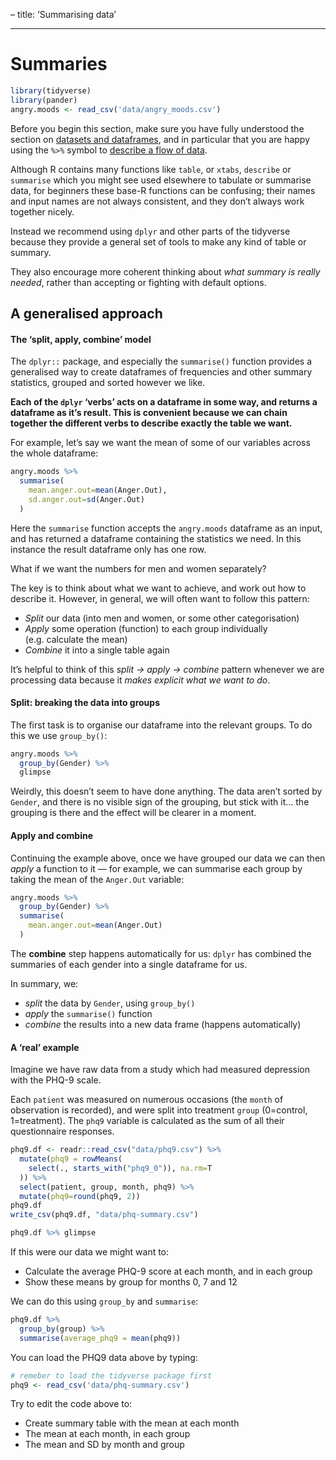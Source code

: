 -- title: 'Summarising data'

---

# Summaries {#summarising-data}

```r
library(tidyverse)
library(pander)
angry.moods <- read_csv('data/angry_moods.csv')
```

Before you begin this section, make sure you have fully understood the section
on [datasets and dataframes](datasets.html), and in particular that you are
happy using the `%>%` symbol to [describe a flow of data](#pipes).

Although R contains many functions like `table`, or `xtabs`, `describe` or
`summarise` which you might see used elsewhere to tabulate or summarise data,
for beginners these base-R functions can be confusing; their names and input
names are not always consistent, and they don't always work together nicely.

Instead we recommend using `dplyr` and other parts of the tidyverse because they
provide a general set of tools to make any kind of table or summary.

They also encourage more coherent thinking about _what summary is really
needed_, rather than accepting or fighting with default options.

## A generalised approach {- #dplyr-general}

#### The 'split, apply, combine' model {- #split-apply-combine}

The `dplyr::` package, and especially the `summarise()` function provides a
generalised way to create dataframes of frequencies and other summary
statistics, grouped and sorted however we like.

**Each of the `dplyr` 'verbs' acts on a dataframe in some way, and returns a
dataframe as it's result. This is convenient because we can chain together the
different verbs to describe exactly the table we want.**

For example, let's say we want the mean of some of our variables across the
whole dataframe:

```r
angry.moods %>%
  summarise(
    mean.anger.out=mean(Anger.Out),
    sd.anger.out=sd(Anger.Out)
  )
```

:::{.explainer}

Here the `summarise` function accepts the `angry.moods` dataframe as an input,
and has returned a dataframe containing the statistics we need. In this instance
the result dataframe only has one row.

:::

What if we want the numbers for men and women separately?

The key is to think about what we want to achieve, and work out how to describe
it. However, in general, we will often want to follow this pattern:

-   _Split_ our data (into men and women, or some other categorisation)
-   _Apply_ some operation (function) to each group individually (e.g. calculate
    the mean)
-   _Combine_ it into a single table again

It's helpful to think of this _split $\rightarrow$ apply $\rightarrow$ combine_
pattern whenever we are processing data because it _makes explicit what we want
to do_.

#### Split: breaking the data into groups {-}

The first task is to organise our dataframe into the relevant groups. To do this
we use `group_by()`:

```r
angry.moods %>%
  group_by(Gender) %>%
  glimpse
```

Weirdly, this doesn't seem to have done anything. The data aren't sorted by
`Gender`, and there is no visible sign of the grouping, but stick with it... the
grouping is there and the effect will be clearer in a moment.

#### Apply and combine {-}

Continuing the example above, once we have grouped our data we can then _apply_
a function to it — for example, we can summarise each group by taking the mean
of the `Anger.Out` variable:

```r
angry.moods %>%
  group_by(Gender) %>%
  summarise(
    mean.anger.out=mean(Anger.Out)
  )
```

The **combine** step happens automatically for us: `dplyr` has combined the
summaries of each gender into a single dataframe for us.

In summary, we:

-   _split_ the data by `Gender`, using `group_by()`
-   _apply_ the `summarise()` function
-   _combine_ the results into a new data frame (happens automatically)

#### A 'real' example {-}

Imagine we have raw data from a study which had measured depression with the
PHQ-9 scale.

Each `patient` was measured on numerous occasions (the `month` of observation is
recorded), and were split into treatment `group` (0=control, 1=treatment). The
`phq9` variable is calculated as the sum of all their questionnaire responses.

```r
phq9.df <- readr::read_csv("data/phq9.csv") %>%
  mutate(phq9 = rowMeans(
    select(., starts_with("phq9_0")), na.rm=T
  )) %>%
  select(patient, group, month, phq9) %>%
  mutate(phq9=round(phq9, 2))
phq9.df
write_csv(phq9.df, "data/phq-summary.csv")
```

```r
phq9.df %>% glimpse
```

If this were our data we might want to:

-   Calculate the average PHQ-9 score at each month, and in each group
-   Show these means by group for months 0, 7 and 12

We can do this using `group_by` and `summarise`:

```r
phq9.df %>%
  group_by(group) %>%
  summarise(average_phq9 = mean(phq9))
```

:::{.exercise}

You can load the PHQ9 data above by typing:

```r
# remeber to load the tidyverse package first
phq9 <- read_csv('data/phq-summary.csv')
```

Try to edit the code above to:

-   Create summary table with the mean at each month
-   The mean at each month, in each group
-   The mean and SD by month and group

:::
